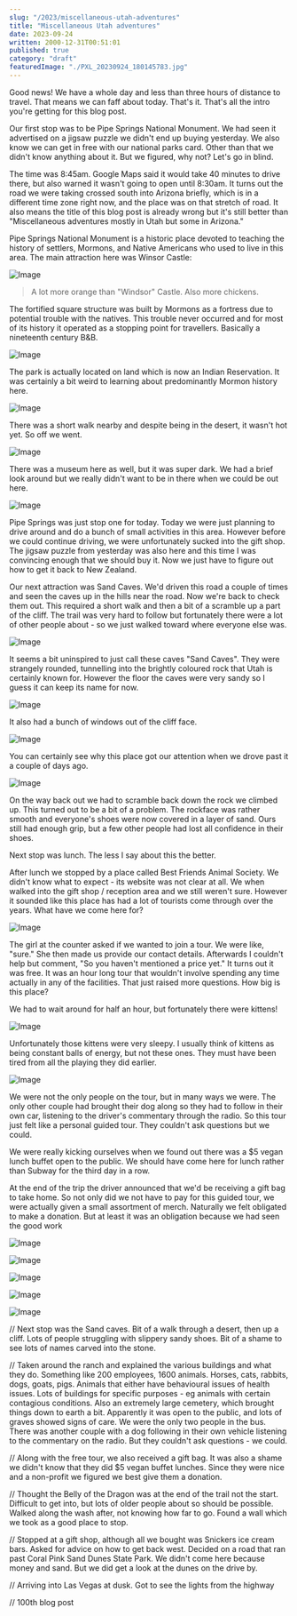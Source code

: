 ```yaml
---
slug: "/2023/miscellaneous-utah-adventures"
title: "Miscellaneous Utah adventures"
date: 2023-09-24
written: 2000-12-31T00:51:01
published: true
category: "draft"
featuredImage: "./PXL_20230924_180145783.jpg"
---
```


Good news! We have a whole day and less than three hours of distance to travel. That means we can faff about today. That's it. That's all the intro you're getting for this blog post.

Our first stop was to be Pipe Springs National Monument. We had seen it advertised on a jigsaw puzzle we didn't end up buying yesterday. We also know we can get in free with our national parks card. Other than that we didn't know anything about it. But we figured, why not? Let's go in blind.

The time was 8:45am. Google Maps said it would take 40 minutes to drive there, but also warned it wasn't going to open until 8:30am. It turns out the road we were taking crossed south into Arizona briefly, which is in a different time zone right now, and the place was on that stretch of road. It also means the title of this blog post is already wrong but it's still better than "Miscellaneous adventures mostly in Utah but some in Arizona."

Pipe Springs National Monument is a historic place devoted to teaching the history of settlers, Mormons, and Native Americans who used to live in this area. The main attraction here was Winsor Castle:

![Image](PXL_20230924_161104620.jpg)

> A lot more orange than "Windsor" Castle. Also more chickens.

The fortified square structure was built by Mormons as a fortress due to potential trouble with the natives. This trouble never occurred and for most of its history it operated as a stopping point for travellers. Basically a nineteenth century B&B.

![Image](PXL_20230924_162216530.jpg)

The park is actually located on land which is now an Indian Reservation. It was certainly a bit weird to learning about predominantly Mormon history here.

![Image](PXL_20230924_162715568.jpg)

There was a short walk nearby and despite being in the desert, it wasn't hot yet. So off we went.

![Image](PXL_20230924_163602285.jpg)

There was a museum here as well, but it was super dark. We had a brief look around but we really didn't want to be in there when we could be out here.

![Image](PXL_20230924_162955658.jpg)

Pipe Springs was just stop one for today. Today we were just planning to drive around and do a bunch of small activities in this area. However before we could continue driving, we were unfortunately sucked into the gift shop. The jigsaw puzzle from yesterday was also here and this time I was convincing enough that we should buy it. Now we just have to figure out how to get it back to New Zealand.

Our next attraction was Sand Caves. We'd driven this road a couple of times and seen the caves up in the hills near the road. Now we're back to check them out. This required a short walk and then a bit of a scramble up a part of the cliff. The trail was very hard to follow but fortunately there were a lot of other people about - so we just walked toward where everyone else was.

![Image](PXL_20230924_175432860.jpg)

It seems a bit uninspired to just call these caves "Sand Caves". They were strangely rounded, tunnelling into the brightly coloured rock that Utah is certainly known for. However the floor the caves were very sandy so I guess it can keep its name for now.

![Image](PXL_20230924_175719633.jpg)

It also had a bunch of windows out of the cliff face.

![Image](PXL_20230924_175819652.jpg)

You can certainly see why this place got our attention when we drove past it a couple of days ago.

![Image](PXL_20230924_180145783.jpg)

On the way back out we had to scramble back down the rock we climbed up. This turned out to be a bit of a problem. The rockface was rather smooth and everyone's shoes were now covered in a layer of sand. Ours still had enough grip, but a few other people had lost all confidence in their shoes.

Next stop was lunch. The less I say about this the better.

After lunch we stopped by a place called Best Friends Animal Society. We didn't know what to expect - its website was not clear at all. We when walked into the gift shop / reception area and we still weren't sure. However it sounded like this place has had a lot of tourists come through over the years. What have we come here for?

![Image](PXL_20230924_195051303.jpg)

The girl at the counter asked if we wanted to join a tour. We were like, "sure." She then made us provide our contact details. Afterwards I couldn't help but comment, "So you haven't mentioned a price yet." It turns out it was free. It was an hour long tour that wouldn't involve spending any time actually in any of the facilities. That just raised more questions. How big is this place?

We had to wait around for half an hour, but fortunately there were kittens!

![Image](PXL_20230924_193628521.jpg)

Unfortunately those kittens were very sleepy. I usually think of kittens as being constant balls of energy, but not these ones. They must have been tired from all the playing they did earlier.

![Image](PXL_20230924_194033107.jpg)

We were not the only people on the tour, but in many ways we were. The only other couple had brought their dog along so they had to follow in their own car, listening to the driver's commentary through the radio. So this tour just felt like a personal guided tour. They couldn't ask questions but we could.

We were really kicking ourselves when we found out there was a $5 vegan lunch buffet open to the public. We should have come here for lunch rather than Subway for the third day in a row.

At the end of the trip the driver announced that we'd be receiving a gift bag to take home. So not only did we not have to pay for this guided tour, we were actually given a small assortment of merch. Naturally we felt obligated to make a donation. But at least it was an obligation because we had seen the good work

![Image](PXL_20230924_212734854.jpg)

![Image](PXL_20230924_213433862.jpg)

![Image](PXL_20230924_222749946.jpg)

![Image](PXL_20230924_222918909.jpg)

![Image](PXL_20230924_223508913.jpg)

// Next stop was the Sand caves. Bit of a walk through a desert, then up a cliff. Lots of people struggling with slippery sandy shoes. Bit of a shame to see lots of names carved into the stone.

// Taken around the ranch and explained the various buildings and what they do. Something like 200 employees, 1600 animals. Horses, cats, rabbits, dogs, goats, pigs. Animals that either have behavioural issues of health issues. Lots of buildings for specific purposes - eg animals with certain contagious conditions. Also an extremely large cemetery, which brought things down to earth a bit. Apparently it was open to the public, and lots of graves showed signs of care. We were the only two people in the bus. There was another couple with a dog following in their own vehicle listening to the commentary on the radio. But they couldn't ask questions - we could.

// Along with the free tour, we also received a gift bag. It was also a shame we didn't know that they did $5 vegan buffet lunches. Since they were nice and a non-profit we figured we best give them a donation.

// Thought the Belly of the Dragon was at the end of the trail not the start. Difficult to get into, but lots of older people about so should be possible. Walked along the wash after, not knowing how far to go. Found a wall which we took as a good place to stop.

// Stopped at a gift shop, although all we bought was Snickers ice cream bars. Asked for advice on how to get back west. Decided on a road that ran past Coral Pink Sand Dunes State Park. We didn't come here because money and sand. But we did get a look at the dunes on the drive by.

// Arriving into Las Vegas at dusk. Got to see the lights from the highway

// 100th blog post

